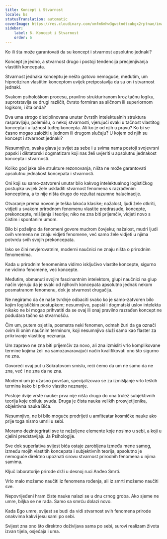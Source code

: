 ```yaml
---
title: Koncept i Stvarnost
locale: bs
statusTranslation: automatic
coverImage: https://res.cloudinary.com/xmfm6mhw3gwctndtcubgx2rptnae/image/upload/v1741354419/small_cover_la_gran_rebelion_28716e29d2.webp
sidebar:
    label: 6. Koncept i Stvarnost
    order: 6
---
```

Ko ili šta može garantovati da su koncept i stvarnost apsolutno jednaki?

Koncept je jedno, a stvarnost drugo i postoji tendencija precjenjivanja vlastitih koncepata.

Stvarnost jednaka konceptu je nešto gotovo nemoguće, međutim, um hipnotiziran vlastitim konceptom uvijek pretpostavlja da su on i stvarnost jednaki.

Svakom psihološkom procesu, pravilno strukturiranom kroz tačnu logiku, suprotstavlja se drugi različit, čvrsto formiran sa sličnom ili superiornom logikom, i šta onda?

Dva uma strogo disciplinovana unutar čvrstih intelektualnih struktura raspravljaju, polemišu, o nekoj stvarnosti, vjerujući svaki u tačnost vlastitog koncepta i u lažnost tuđeg koncepta. Ali ko je od njih u pravu? Ko bi se časno mogao založiti u jednom ili drugom slučaju? U kojem od njih su koncept i stvarnost jednaki?

Nesumnjivo, svaka glava je svijet za sebe i u svima nama postoji svojevrsni papski i diktatorski dogmatizam koji nas želi uvjeriti u apsolutnu jednakost koncepta i stvarnosti.

Koliko god jake bile strukture rezonovanja, ništa ne može garantovati apsolutnu jednakost koncepata i stvarnosti.

Oni koji su samo-zatvoreni unutar bilo kakvog intelektualnog logističkog postupka uvijek žele uskladiti stvarnost fenomena s razrađenim konceptima, a to nije ništa drugo do rezultat razumne halucinacije.

Otvaranje prema novom je teška lakoća klasike; nažalost, ljudi žele otkriti, vidjeti u svakom prirodnom fenomenu vlastite predrasude, koncepte, prekoncepte, mišljenja i teorije; niko ne zna biti prijemčiv, vidjeti novo s čistim i spontanim umom.

Bilo bi poželjno da fenomeni govore mudrom čovjeku; nažalost, mudri ljudi ovih vremena ne znaju vidjeti fenomene, već samo žele vidjeti u njima potvrdu svih svojih prekoncepata.

Iako se čini nevjerovatnim, moderni naučnici ne znaju ništa o prirodnim fenomenima.

Kada u prirodnim fenomenima vidimo isključivo vlastite koncepte, sigurno ne vidimo fenomene, već koncepte.

Međutim, obmanuti svojim fascinantnim intelektom, glupi naučnici na glup način vjeruju da je svaki od njihovih koncepata apsolutno jednak nekom posmatranom fenomenu, dok je stvarnost drugačija.

Ne negiramo da će naše tvrdnje odbaciti svako ko je samo-zatvoren bilo kojim logističkim postupkom; nesumnjivo, papski i dogmatski uslov intelekta nikako ne bi mogao prihvatiti da se ovaj ili onaj pravilno razrađen koncept ne podudara tačno sa stvarnošću.

Čim um, putem osjetila, posmatra neki fenomen, odmah žuri da ga označi ovim ili onim naučnim terminom, koji nesumnjivo služi samo kao flaster za prikrivanje vlastitog neznanja.

Um zapravo ne zna biti prijemčiv za novo, ali zna izmisliti vrlo komplikovane termine kojima želi na samozavaravajući način kvalifikovati ono što sigurno ne zna.

Govoreći ovaj put u Sokratovom smislu, reći ćemo da um ne samo da ne zna, već i ne zna da ne zna.

Moderni um je užasno površan, specijalizovao se za izmišljanje vrlo teških termina kako bi prikrio vlastito neznanje.

Postoje dvije vrste nauke: prva nije ništa drugo do ona trulež subjektivnih teorija koje obiluju svuda. Druga je čista nauka velikih prosvjetljenika, objektivna nauka Bića.

Nesumnjivo, ne bi bilo moguće prodrijeti u amfiteatar kosmičke nauke ako prije toga nismo umrli u sebi.

Moramo dezintegrirati sve te neželjene elemente koje nosimo u sebi, a koji u cjelini predstavljaju Ja Psihologije.

Sve dok superlativa svijest bića ostaje zarobljena između mene samog, između mojih vlastitih koncepata i subjektivnih teorija, apsolutno je nemoguće direktno upoznati sirovu stvarnost prirodnih fenomena u njima samima.

Ključ laboratorije prirode drži u desnoj ruci Anđeo Smrti.

Vrlo malo možemo naučiti iz fenomena rođenja, ali iz smrti možemo naučiti sve.

Nepovrijeđeni hram čiste nauke nalazi se u dnu crnog groba. Ako sjeme ne umre, biljka se ne rađa. Samo sa smrću dolazi novo.

Kada Ego umre, svijest se budi da vidi stvarnost svih fenomena prirode onakvima kakvi jesu sami po sebi.

Svijest zna ono što direktno doživljava sama po sebi, surovi realizam života izvan tijela, osjećaja i uma.

